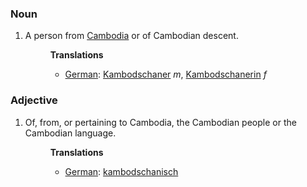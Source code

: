 ===Noun===
#A person from [[Cambodia]] or of Cambodian descent.
#:'''Translations'''
#:*[[German]]: [[Kambodschaner]] ''m'', [[Kambodschanerin]] ''f''

===Adjective===
#Of, from, or pertaining to Cambodia, the Cambodian people or the Cambodian language.
#:'''Translations'''
#:*[[German]]: [[kambodschanisch]]